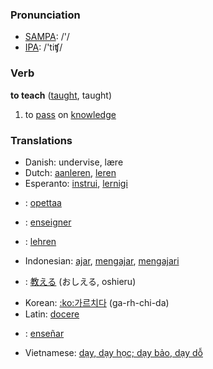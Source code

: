 === Pronunciation ===
*[[w:SAMPA|SAMPA]]: /'/
*[[w:IPA|IPA]]: /'tiʧ/

=== Verb ===

'''to teach''' ([[taught]], taught)

# to [[pass]] on [[knowledge]]

=== Translations ===
*Danish: undervise, lære
*Dutch: [[aanleren]], [[leren]]
*Esperanto: [[instrui]], [[lernigi]]
*{{fi}}: [[opettaa]]
*{{fr}}: [[enseigner]]
*{{de}}: [[lehren]]
*Indonesian: [[ajar]], [[ajar|mengajar]], [[ajar|mengajari]]
*{{ja}}: [[教える]] (おしえる, oshieru)
*Korean: [[:ko:가르치다]] (ga-rh-chi-da)
*Latin: [[docere]]
*{{es}}: [[enseñar]]
*Vietnamese: [[dạy, dạy học; dạy bảo, dạy dỗ]]